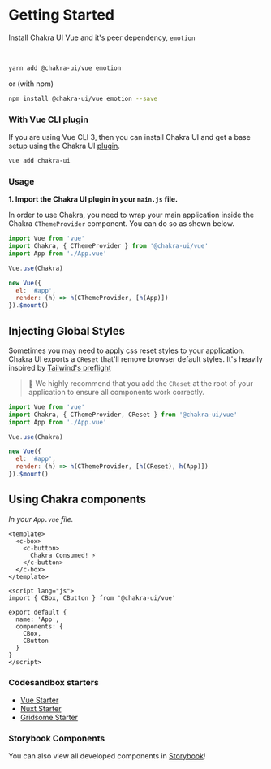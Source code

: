 # Getting Started

Install Chakra UI Vue and it's peer dependency, `emotion`

<br />

```bash
yarn add @chakra-ui/vue emotion
```

or (with npm)

```bash
npm install @chakra-ui/vue emotion --save
```

### With Vue CLI plugin

If you are using Vue CLI 3, then you can install Chakra UI and get a base setup using the Chakra UI [plugin](https://www.npmjs.com/package/vue-cli-plugin-chakra-ui).

```bash
vue add chakra-ui
```

### Usage

**1. Import the Chakra UI plugin in your `main.js` file.**

In order to use Chakra, you need to wrap your main application inside the Chakra `CThemeProvider` component.
You can do so as shown below.

```js
import Vue from 'vue'
import Chakra, { CThemeProvider } from '@chakra-ui/vue'
import App from './App.vue'

Vue.use(Chakra)

new Vue({
  el: '#app',
  render: (h) => h(CThemeProvider, [h(App)])
}).$mount()
```

## Injecting Global Styles

Sometimes you may need to apply css reset styles to your application.
Chakra UI exports a `CReset` that'll remove browser default styles. It's heavily inspired by [Tailwind's preflight](https://unpkg.com/tailwindcss@1.1.2/dist/base.css)

> 🚨 We highly recommend that you add the `CReset` at the root of your application to ensure all components work correctly.

```js
import Vue from 'vue'
import Chakra, { CThemeProvider, CReset } from '@chakra-ui/vue'
import App from './App.vue'

Vue.use(Chakra)

new Vue({
  el: '#app',
  render: (h) => h(CThemeProvider, [h(CReset), h(App)])
}).$mount()
```

## Using Chakra components

_In your `App.vue` file._

```vue
<template>
  <c-box>
    <c-button>
      Chakra Consumed! ⚡️
    </c-button>
  </c-box>
</template>

<script lang="js">
import { CBox, CButton } from '@chakra-ui/vue'

export default {
  name: 'App',
  components: {
    CBox,
    CButton
  }
}
</script>
```

### Codesandbox starters

- [Vue Starter](https://codesandbox.io/s/chakra-ui-vue-starter-2sy0g)
- [Nuxt Starter](https://codesandbox.io/s/chakra-ui-nuxt-demo-f8tq4)
- [Gridsome Starter](https://codesandbox.io/s/chakra-ui-gridsome-demo-038c9)

### Storybook Components

You can also view all developed components in [Storybook](https://chakra-ui-vue.netlify.com)!
